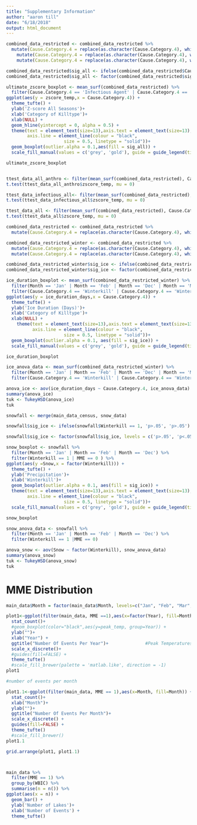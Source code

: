 ```yaml
---
title: "Supplementary Information"
author: "aaron till"
date: "6/18/2018"
output: html_document
---
```


```r


combined_data_restricted <- combined_data_restricted %>%
  mutate(Cause.Category.4 = replace(as.character(Cause.Category.4), which(Cause.Category.4 == 'INFECTIOUS AGENT'), 'Infectious Agent'))  %>%
    mutate(Cause.Category.4 = replace(as.character(Cause.Category.4), which(Cause.Category.4 == 'ANTHROPOGENIC CONDITION'), 'Human Disturbance'))%>%
    mutate(Cause.Category.4 = replace(as.character(Cause.Category.4), which(Cause.Category.4 == 'WINTERKILL'), 'Winterkill'))

combined_data_restricted$sig_all <- ifelse(combined_data_restricted$Cause.Category.4 == 'Winterkill', 'p<.05', 'p>.05')
combined_data_restricted$sig_all <- factor(combined_data_restricted$sig_all, levels = c('p>.05', 'p<.05'))

ultimate_zscore_boxplot <- mean_surf(combined_data_restricted) %>%
  filter(Cause.Category.4 == 'Infectious Agent' | Cause.Category.4 == 'Winterkill' | Cause.Category.4 == 'Human Disturbance' ) %>%
ggplot(aes(y = zscore_temp,x = Cause.Category.4)) +
  theme_tufte() +
  ylab('Z-score All Seasons')+
  xlab('Category of Killtype')+
  xlab(NULL) +
  geom_hline(yintercept = 0, alpha = 0.5) +
  theme(text = element_text(size=13),axis.text = element_text(size=13),
        axis.line = element_line(colour = "black", 
                      size = 0.5, linetype = "solid"))+
  geom_boxplot(outlier.alpha = 0.1,aes(fill = sig_all)) + 
  scale_fill_manual(values = c('grey', 'gold'), guide = guide_legend(title = NULL))

ultimate_zscore_boxplot


ttest_data_all_anthro <- filter(mean_surf(combined_data_restricted), Cause.Category.4 == 'Human Disturbance')
t.test(ttest_data_all_anthro$zscore_temp, mu = 0)

ttest_data_infectious_all<- filter(mean_surf(combined_data_restricted), Cause.Category.4 == 'Infectious Agent')
t.test(ttest_data_infectious_all$zscore_temp, mu = 0)

ttest_data_all <- filter(mean_surf(combined_data_restricted), Cause.Category.4 == 'Winterkill')
t.test(ttest_data_all$zscore_temp, mu = 0)


```
```r

combined_data_restricted <- combined_data_restricted %>%
  mutate(Cause.Category.4 = replace(as.character(Cause.Category.4), which(is.na(Cause.Category.4)), 'Summer Non-event'))

combined_data_restricted_winter <- combined_data_restricted %>%
  mutate(Cause.Category.4 = replace(as.character(Cause.Category.4), which(Cause.Category.4 == 'Summer Non-event'), 'Winter Non-event')) %>%
  mutate(Cause.Category.4 = replace(as.character(Cause.Category.4), which(Cause.Category.4 == 'WINTERKILL'), 'Winterkill')) 

combined_data_restricted_winter$sig_ice <- ifelse(combined_data_restricted_winter$Cause.Category.4 == 'Winterkill', 'p<.05', 'p>.05')
combined_data_restricted_winter$sig_ice <- factor(combined_data_restricted_winter$sig_ice, levels = c('p>.05', 'p<.05'))

ice_duration_boxplot <- mean_surf(combined_data_restricted_winter) %>%
  filter(Month == 'Jan' | Month == 'Feb' | Month == 'Dec' | Month == 'Mar') %>%
  filter(Cause.Category.4 == 'Winterkill' | Cause.Category.4 == 'Winter Non-event' ) %>%
ggplot(aes(y = ice_duration_days,x = Cause.Category.4)) +
  theme_tufte() +
  ylab('Ice Duration (Days)')+
  xlab('Category of Killtype')+
  xlab(NULL) +
    theme(text = element_text(size=13),axis.text = element_text(size=13),
          axis.line = element_line(colour = "black", 
                      size = 0.5, linetype = "solid"))+
  geom_boxplot(outlier.alpha = 0.1, aes(fill = sig_ice)) + 
  scale_fill_manual(values = c('grey', 'gold'), guide = guide_legend(title = NULL))

ice_duration_boxplot

ice_anova_data <- mean_surf(combined_data_restricted_winter) %>%
  filter(Month == 'Jan' | Month == 'Feb' | Month == 'Dec' | Month == 'Mar') %>%
  filter(Cause.Category.4 == 'Winterkill' | Cause.Category.4 == 'Winter Non-event')

anova_ice <- aov(ice_duration_days ~ Cause.Category.4, ice_anova_data)
summary(anova_ice)
tuk <- TukeyHSD(anova_ice)
tuk

```

```r

snowfall <- merge(main_data_census, snow_data)

snowfall$sig_ice <- ifelse(snowfall$Winterkill == 1, 'p>.05', 'p>.05')

snowfall$sig_ice <- factor(snowfall$sig_ice, levels = c('p>.05', 'p<.05'))

snow_boxplot <- snowfall %>%
  filter(Month == 'Jan' | Month == 'Feb' | Month == 'Dec') %>%
  filter(Winterkill == 1 | MME == 0 ) %>%
ggplot(aes(y =Snow,x = factor(Winterkill))) +
  theme_tufte() +
  ylab('Precipitation')+
  xlab('Winterkill')+
  geom_boxplot(outlier.alpha = 0.1, aes(fill = sig_ice)) + 
  theme(text = element_text(size=13),axis.text = element_text(size=13),
        axis.line = element_line(colour = "black", 
                      size = 0.5, linetype = "solid"))+
  scale_fill_manual(values = c('grey', 'gold'), guide = guide_legend(title = NULL))

snow_boxplot

snow_anova_data <- snowfall %>%
  filter(Month == 'Jan' | Month == 'Feb' | Month == 'Dec') %>%
  filter(Winterkill == 1 |MME == 0)

anova_snow <- aov(Snow ~ factor(Winterkill), snow_anova_data)
summary(anova_snow)
tuk <- TukeyHSD(anova_snow)
tuk
```




# MME Distribution

```r

main_data$Month = factor(main_data$Month, levels=c("Jan", "Feb", "Mar", "Apr", "May", "Jun", "Jul", "Aug", "Sep", 'Oct', "Nov", "Dec"))  

plot1<-ggplot(filter(main_data, MME ==1),aes(x=factor(Year), fill=Month)) +
  stat_count()+
  #geom_boxplot(color="black",aes(y=peak_temp, group=Year)) +
  ylab("")+
  xlab("Year") +
  ggtitle("Number Of Events Per Year")+              #Peak Temperatures Per Year")+
  scale_x_discrete()+
  #guides(fill=FALSE) +
  theme_tufte()
  #scale_fill_brewer(palette = 'matlab.like', direction = -1)
plot1

#number of events per month

plot1.1<-ggplot(filter(main_data, MME == 1),aes(x=Month, fill=Month)) +
  stat_count()+
  xlab("Month")+
  ylab("")+
  ggtitle("Number Of Events Per Month")+
  scale_x_discrete() +
  guides(fill=FALSE) +
  theme_tufte()
  #scale_fill_brewer()
plot1.1

grid.arrange(plot1, plot1.1)




```

```r

main_data %>%
  filter(MME == 1) %>%
  group_by(WBIC) %>%
  summarise(n = n()) %>%
ggplot(aes(x = n)) +
  geom_bar() +
  ylab('Number of Lakes')+
  xlab('Number of Events') +
  theme_tufte()


```
